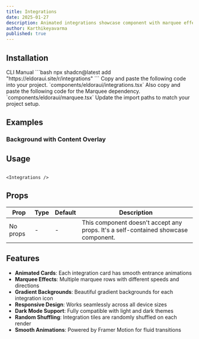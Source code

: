 ```yaml
---
title: Integrations
date: 2025-01-27
description: Animated integrations showcase component with marquee effects and gradient backgrounds.
author: Karthikeyavarma
published: true
---
```


<ComponentPreview name="integrations-demo" />

## Installation

<Tabs defaultValue="cli">
  <TabsList>
    <TabsTrigger value="cli">CLI</TabsTrigger>
    <TabsTrigger value="manual">Manual</TabsTrigger>
  </TabsList>
  <TabsContent value="cli">
    ```bash npx shadcn@latest add "https://eldoraui.site/r/integrations" ```
  </TabsContent>
  <TabsContent value="manual">
    <Steps>
      <Step>Copy and paste the following code into your project.</Step>
      `components/eldoraui/integrations.tsx`
      <ComponentSource name="integrations" />
      <Step>
        Also copy and paste the following code for the Marquee dependency.
      </Step>
      `components/eldoraui/marquee.tsx`
      <ComponentSource name="marquee" />
      <Step>Update the import paths to match your project setup.</Step>
    </Steps>
  </TabsContent>
</Tabs>

## Examples

### Background with Content Overlay

<ComponentPreview name="integrations-demo-2" />

## Usage

```tsx showLineNumbers
```

```tsx showLineNumbers
<Integrations />
```

## Props

| Prop     | Type | Default | Description                                                                        |
| -------- | ---- | ------- | ---------------------------------------------------------------------------------- |
| No props | -    | -       | This component doesn't accept any props. It's a self-contained showcase component. |

## Features

- **Animated Cards**: Each integration card has smooth entrance animations
- **Marquee Effects**: Multiple marquee rows with different speeds and directions
- **Gradient Backgrounds**: Beautiful gradient backgrounds for each integration icon
- **Responsive Design**: Works seamlessly across all device sizes
- **Dark Mode Support**: Fully compatible with light and dark themes
- **Random Shuffling**: Integration tiles are randomly shuffled on each render
- **Smooth Animations**: Powered by Framer Motion for fluid transitions
